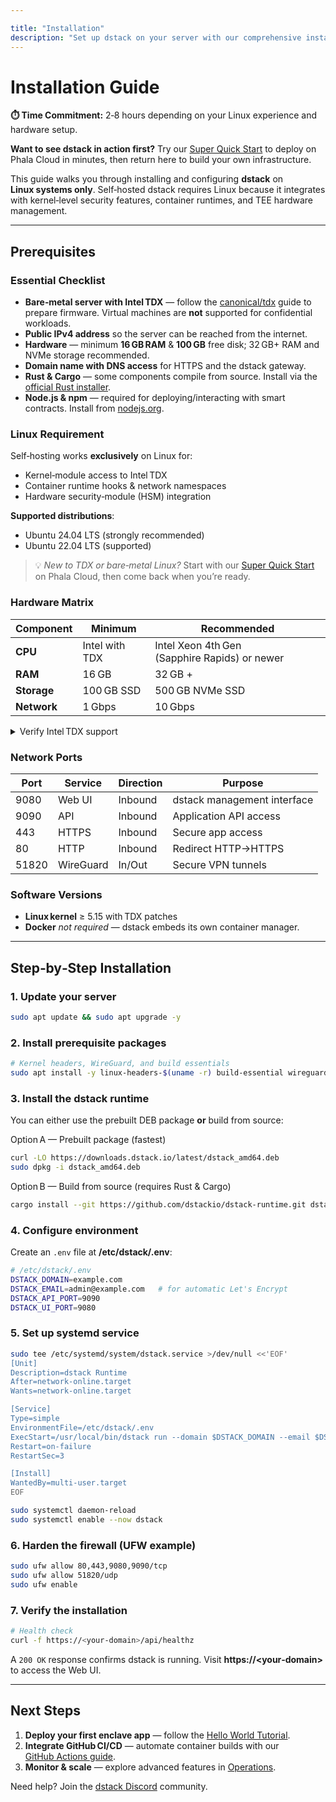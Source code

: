 ```yaml
---

title: "Installation"
description: "Set up dstack on your server with our comprehensive installation guide"
---
```


# Installation Guide

<div className="bg-amber-50 border-l-4 border-amber-400 p-4 mb-6">
  <div className="flex">
    <div className="ml-3">
      <p className="text-sm text-amber-700">
        <strong>⏱️ Time Commitment:</strong> 2‑8&nbsp;hours depending on your Linux experience and hardware setup.
      </p>
      <p className="text-sm text-amber-700 mt-2">
        <strong>Want to see dstack in action first?</strong> Try our <a href="/docs/tutorials/super-quick-start" className="underline font-medium">Super&nbsp;Quick&nbsp;Start</a> to deploy on Phala&nbsp;Cloud in minutes, then return here to build your own infrastructure.
      </p>
    </div>
  </div>
</div>

This guide walks you through installing and configuring **dstack** on **Linux systems only**. Self‑hosted dstack requires Linux because it integrates with kernel‑level security features, container runtimes, and TEE hardware management.

---

## Prerequisites

### Essential Checklist

* **Bare‑metal server with Intel TDX** — follow the [canonical/tdx](https://github.com/canonical/tdx) guide to prepare firmware. Virtual machines are **not** supported for confidential workloads.
* **Public IPv4 address** so the server can be reached from the internet.
* **Hardware** — minimum **16 GB RAM** & **100 GB** free disk; 32 GB+ RAM and NVMe storage recommended.
* **Domain name with DNS access** for HTTPS and the dstack gateway.
* **Rust & Cargo** — some components compile from source. Install via the [official Rust installer](https://www.rust-lang.org/tools/install).
* **Node.js & npm** — required for deploying/interacting with smart contracts. Install from [nodejs.org](https://nodejs.org/).

### Linux Requirement

Self‑hosting works **exclusively** on Linux for:

* Kernel‑module access to Intel TDX
* Container runtime hooks & network namespaces
* Hardware security‑module (HSM) integration

**Supported distributions**:

* Ubuntu 24.04 LTS (strongly recommended)
* Ubuntu 22.04 LTS (supported)

> 💡 *New to TDX or bare‑metal Linux?* Start with our <a href="/docs/tutorials/super-quick-start" className="underline font-medium">Super Quick Start</a> on Phala Cloud, then come back when you’re ready.

### Hardware Matrix

| Component   | Minimum        | Recommended                                   |
| ----------- | -------------- | --------------------------------------------- |
| **CPU**     | Intel with TDX | Intel Xeon 4th Gen (Sapphire Rapids) or newer |
| **RAM**     | 16 GB          | 32 GB +                                       |
| **Storage** | 100 GB SSD     | 500 GB NVMe SSD                               |
| **Network** | 1 Gbps         | 10 Gbps                                       |

<details>
<summary>Verify Intel TDX support</summary>

```bash
# CPU capabilities
grep -E 'tdx|TDX' /proc/cpuinfo

# Kernel module
sudo dmesg | grep -i tdx
```

If both commands return TDX‑related output, your hardware & kernel are TDX‑ready.

</details>

### Network Ports

| Port  | Service   | Direction | Purpose                     |
| ----- | --------- | --------- | --------------------------- |
| 9080  | Web UI    | Inbound   | dstack management interface |
| 9090  | API       | Inbound   | Application API access      |
| 443   | HTTPS     | Inbound   | Secure app access           |
| 80    | HTTP      | Inbound   | Redirect HTTP→HTTPS         |
| 51820 | WireGuard | In/Out    | Secure VPN tunnels          |

### Software Versions

* **Linux kernel** ≥ 5.15 with TDX patches
* **Docker** *not required* — dstack embeds its own container manager.

---

## Step‑by‑Step Installation

### 1. Update your server

```bash
sudo apt update && sudo apt upgrade -y
```

### 2. Install prerequisite packages

```bash
# Kernel headers, WireGuard, and build essentials
sudo apt install -y linux-headers-$(uname -r) build-essential wireguard
```

### 3. Install the dstack runtime

You can either use the prebuilt DEB package **or** build from source:


Option A — Prebuilt package (fastest)

```bash
curl -LO https://downloads.dstack.io/latest/dstack_amd64.deb
sudo dpkg -i dstack_amd64.deb
```




Option B — Build from source (requires Rust & Cargo)

```bash
cargo install --git https://github.com/dstackio/dstack-runtime.git dstack
```



### 4. Configure environment

Create an `.env` file at **/etc/dstack/.env**:

```bash
# /etc/dstack/.env
DSTACK_DOMAIN=example.com
DSTACK_EMAIL=admin@example.com   # for automatic Let's Encrypt
DSTACK_API_PORT=9090
DSTACK_UI_PORT=9080
```

### 5. Set up systemd service

```bash
sudo tee /etc/systemd/system/dstack.service >/dev/null <<'EOF'
[Unit]
Description=dstack Runtime
After=network-online.target
Wants=network-online.target

[Service]
Type=simple
EnvironmentFile=/etc/dstack/.env
ExecStart=/usr/local/bin/dstack run --domain $DSTACK_DOMAIN --email $DSTACK_EMAIL
Restart=on-failure
RestartSec=3

[Install]
WantedBy=multi-user.target
EOF

sudo systemctl daemon-reload
sudo systemctl enable --now dstack
```

### 6. Harden the firewall (UFW example)

```bash
sudo ufw allow 80,443,9080,9090/tcp
sudo ufw allow 51820/udp
sudo ufw enable
```

### 7. Verify the installation

```bash
# Health check
curl -f https://<your-domain>/api/healthz
```

A `200 OK` response confirms dstack is running. Visit **https\://\<your‑domain>** to access the Web UI.

---

## Next Steps

1. **Deploy your first enclave app** — follow the <a href="/docs/tutorials/deploy‑hello‑world" className="underline">Hello World Tutorial</a>.
2. **Integrate GitHub CI/CD** — automate container builds with our <a href="/docs/guides/github‑actions" className="underline">GitHub Actions guide</a>.
3. **Monitor & scale** — explore advanced features in <a href="/docs/operations" className="underline">Operations</a>.

Need help? Join the <a href="https://discord.gg/dstack" className="underline">dstack Discord</a> community.
